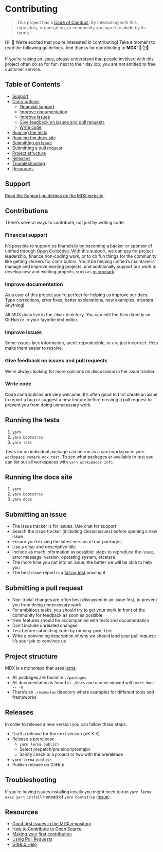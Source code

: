 # Contributing

> This project has a [Code of Conduct][coc].
> By interacting with this repository, organization, or community you agree to
> abide by its terms.

Hi!  👋
We’re excited that you’re interested in contributing!
Take a moment to read the following guidelines.
And thanks for contributing to **MDX**!  👏👌✨

If you’re raising an issue, please understand that people involved with this
project often do so for fun, next to their day job; you are not entitled to
free customer service.

## Table of Contents

*   [Support](#support)
*   [Contributions](#contributions)
    *   [Financial support](#financial-support)
    *   [Improve documentation](#improve-documentation)
    *   [Improve issues](#improve-issues)
    *   [Give feedback on issues and pull requests](#give-feedback-on-issues-and-pull-requests)
    *   [Write code](#write-code)
*   [Running the tests](#running-the-tests)
*   [Running the docs site](#running-the-docs-site)
*   [Submitting an issue](#submitting-an-issue)
*   [Submitting a pull request](#submitting-a-pull-request)
*   [Project structure](#project-structure)
*   [Releases](#releases)
*   [Troubleshooting](#troubleshooting)
*   [Resources](#resources)

## Support

[Read the Support guidelines on the MDX website][support].

## Contributions

There’s several ways to contribute, not just by writing code.

### Financial support

It’s possible to support us financially by becoming a backer or sponsor of
unified through [Open Collective][collective].
With this support, we can pay for project leadership, finance non-coding work,
or to do fun things for the community like getting stickers for contributors.
You’ll be helping unified’s maintainers manage and improve existing projects,
and additionally support our work to develop new and exciting projects, such
as [micromark][].

### Improve documentation

As a user of this project you’re perfect for helping us improve our docs.
Typo corrections, error fixes, better explanations, new examples, etcetera.
Anything!

All MDX docs live in the `/docs` directory.
You can edit the files directly on GitHub or in your favorite text editor.

### Improve issues

Some issues lack information, aren’t reproducible, or are just incorrect.
Help make them easier to resolve.

### Give feedback on issues and pull requests

We’re always looking for more opinions on discussions in the issue tracker.

### Write code

Code contributions are very welcome.  It’s often good to first create an issue
to report a bug or suggest a new feature before creating a pull request to
prevent you from doing unnecessary work.

## Running the tests

1.  `yarn`
2.  `yarn bootstrap`
3.  `yarn test`

Tests for an individual package can be run as a yarn workspace:
`yarn workspace remark-mdx test`.  To see what packages ar available to test
you can list out all workspaces with `yarn workspaces info`.

## Running the docs site

1.  `yarn`
2.  `yarn bootstrap`
3.  `yarn docs`

## Submitting an issue

*   The issue tracker is for issues.  Use chat for support
*   Search the issue tracker (including closed issues) before opening a new
    issue
*   Ensure you’re using the latest version of our packages
*   Use a clear and descriptive title
*   Include as much information as possible: steps to reproduce the issue,
    error message, version, operating system, etcetera
*   The more time you put into an issue, the better we will be able to help you
*   The best issue report is a [failing test][unit-test] proving it

## Submitting a pull request

*   Non-trivial changes are often best discussed in an issue first, to prevent
    you from doing unnecessary work
*   For ambitious tasks, you should try to get your work in front of the
    community for feedback as soon as possible
*   New features should be accompanied with tests and documentation
*   Don’t include unrelated changes
*   Test before submitting code by running `yarn test`
*   Write a convincing description of why we should land your pull request:
    it’s your job to convince us

## Project structure

MDX is a monorepo that uses [lerna][].

*   All packages are found in `./packages`
*   All documentation is found in `./docs` and can be viewed with `yarn docs -- -o`
*   There’s an `./examples` directory where examples for different tools and
    frameworks

## Releases

In order to release a new version you can follow these steps:

*   Draft a release for the next version (vX.X.X)
*   Release a prerelease
    *   `yarn lerna publish`
    *   Select prepatch/preminor/premajor
    *   Sanity check in a project or two with the prerelease
*   `yarn lerna publish`
*   Publish release on GitHub

## Troubleshooting

If you’re having issues installing locally you might need to run
`yarn lerna exec yarn install` instead of `yarn bootstrap`
([issue][lerna-install]).

## Resources

*   [Good first issues in the MDX repository](https://github.com/mdx-js/mdx/issues?q=is%3Aissue+is%3Aopen+label%3A%22good+first+issue%22)
*   [How to Contribute to Open Source](https://opensource.guide/how-to-contribute/)
*   [Making your first contribution](https://medium.com/@vadimdemedes/making-your-first-contribution-de6576ddb190)
*   [Using Pull Requests](https://help.github.com/articles/about-pull-requests/)
*   [GitHub Help](https://help.github.com)

<!-- Definitions -->

[coc]: https://github.com/mdx-js/.github/blob/master/code-of-conduct.md

[support]: https://mdxjs.com/support

[unit-test]: https://twitter.com/sindresorhus/status/579306280495357953

[collective]: https://opencollective.com/unified

[micromark]: https://github.com/micromark/micromark

[lerna]: https://lernajs.io

[lerna-install]: https://github.com/lerna/lerna/issues/1457
